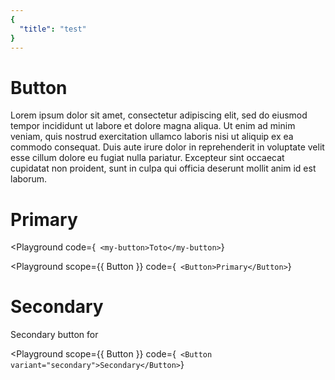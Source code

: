 ```yaml
---
{
  "title": "test"
}
---
```




# Button

Lorem ipsum dolor sit amet, consectetur adipiscing elit, sed do eiusmod
tempor incididunt ut labore et dolore magna aliqua. Ut enim ad minim veniam,
quis nostrud exercitation ullamco laboris nisi ut aliquip ex ea commodo
consequat. Duis aute irure dolor in reprehenderit in voluptate velit esse
cillum dolore eu fugiat nulla pariatur. Excepteur sint occaecat cupidatat
non proident, sunt in culpa qui officia deserunt mollit anim id est laborum.

# Primary

<Playground
  code={`
  <my-button>Toto</my-button>`}
></Playground>

<Playground
  scope={{ Button }}
  code={`
  <Button>Primary</Button>`}
></Playground>

# Secondary

Secondary button for

<Playground
  scope={{ Button }}
  code={`
<Button variant="secondary">Secondary</Button>`}
></Playground>

<Props of={Button} />

<!-- <link
  rel="stylesheet"
  href="https://unpkg.com/@picocss/pico@latest/css/pico.min.css"
/> -->
